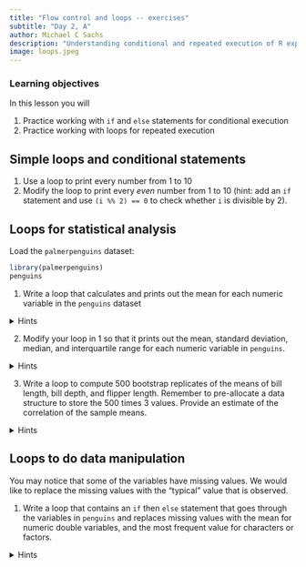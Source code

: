 ```yaml
---
title: "Flow control and loops -- exercises"
subtitle: "Day 2, A"
author: Michael C Sachs
description: "Understanding conditional and repeated execution of R expressions"
image: loops.jpeg
---
```



### Learning objectives {.alert .alert-success}

In this lesson you will 

1. Practice working with `if` and `else` statements for conditional execution
2. Practice working with loops for repeated execution


## Simple loops and conditional statements

1. Use a loop to print every number from 1 to 10
2. Modify the loop to print every _even_ number from 1 to 10 (hint: add an `if` statement and use `(i %% 2) == 0` to check whether `i` is divisible by 2).



## Loops for statistical analysis

Load the `palmerpenguins` dataset: 

```r
library(palmerpenguins)
penguins
```


1. Write a loop that calculates and prints out the mean for each numeric variable in the `penguins` dataset

<details>
<summary>Hints</summary>
- How do you determine if a variable is numeric? You can use the `is.numeric` function, which returns TRUE or FALSE
- Inside a loop, sometimes `R` does not print things to the console, so you need to wrap them in the `print` function, e.g., `print(mean(x))` inside the loop. 
</details>

2. Modify your loop in 1 so that it prints out the mean, standard deviation, median, and interquartile range for each numeric variable in `penguins`. 

<details>
<summary>Hints</summary>
- Use a nested loop where one of the iterators is the name of a function. To retrieve a function by name, use the `get` function, e.g., `get("mean")` returns the mean function, which can then saved as an intermediate object and be used like any other function. 
</details>

3. Write a loop to compute 500 bootstrap replicates of the means of bill length, bill depth, and flipper length. Remember to pre-allocate a data structure to store the 500 times 3 values. Provide an estimate of the correlation of the sample means.

<details>
<summary>Hints</summary>
- To get a bootstrap sample of a vector, use the `sample` function with the argument `replace = TRUE`.
- You can store the replicates in a matrix with 500 rows and 3 columns. Refer to the [data structures lecture](../lectures/data-structures.html) for information about indexing matrices.
</details>


## Loops to do data manipulation

You may notice that some of the variables have missing values. We would like to replace the missing values with the "typical" value that is observed. 

1. Write a loop that contains an `if` then `else` statement that goes through the variables in `penguins` and replaces missing values with the mean for numeric double variables, and the most frequent value for characters or factors. 

<details>
<summary>Hints</summary>
- Use this function to calculate the mode in a way that returns the same data type.

```r
my_mode <- function(x) {
  
  converter <- get(paste0("as.", class(x)))
  tab <- table(x) |> sort(decreasing = TRUE) 
  names(tab)[1] |> converter()
  
}
```

- Inside the loop you will need to check whether the variable is of type "double". Do this using the `is.double` function, which returns a TRUE or FALSE.
- To assign a new value `m` to only the missing elements of a vector `x`, you can do the following `x[is.na(x)] <- m`. Refer to the [data structures lecture](../lectures/data-structures.html) for information about indexing vectors
</details>


